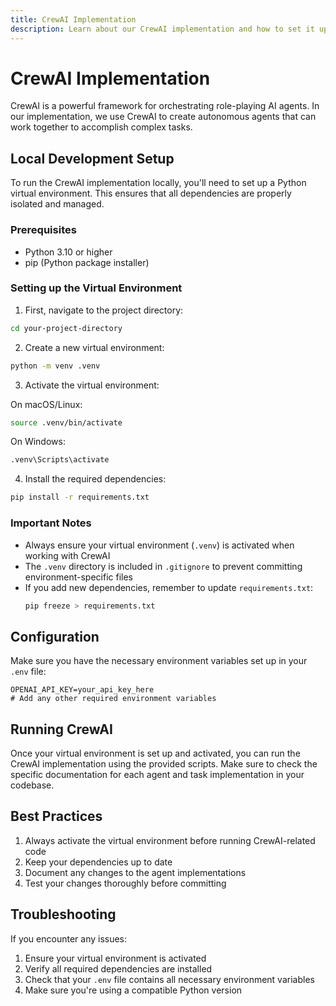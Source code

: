 ```yaml
---
title: CrewAI Implementation
description: Learn about our CrewAI implementation and how to set it up locally
---
```


# CrewAI Implementation

CrewAI is a powerful framework for orchestrating role-playing AI agents. In our implementation, we use CrewAI to create autonomous agents that can work together to accomplish complex tasks.

## Local Development Setup

To run the CrewAI implementation locally, you'll need to set up a Python virtual environment. This ensures that all dependencies are properly isolated and managed.

### Prerequisites

- Python 3.10 or higher
- pip (Python package installer)

### Setting up the Virtual Environment

1. First, navigate to the project directory:

```bash
cd your-project-directory
```

2. Create a new virtual environment:

```bash
python -m venv .venv
```

3. Activate the virtual environment:

On macOS/Linux:
```bash
source .venv/bin/activate
```

On Windows:
```bash
.venv\Scripts\activate
```

4. Install the required dependencies:

```bash
pip install -r requirements.txt
```

### Important Notes

- Always ensure your virtual environment (`.venv`) is activated when working with CrewAI
- The `.venv` directory is included in `.gitignore` to prevent committing environment-specific files
- If you add new dependencies, remember to update `requirements.txt`:
  ```bash
  pip freeze > requirements.txt
  ```

## Configuration

Make sure you have the necessary environment variables set up in your `.env` file:

```env
OPENAI_API_KEY=your_api_key_here
# Add any other required environment variables
```

## Running CrewAI

Once your virtual environment is set up and activated, you can run the CrewAI implementation using the provided scripts. Make sure to check the specific documentation for each agent and task implementation in your codebase.

## Best Practices

1. Always activate the virtual environment before running CrewAI-related code
2. Keep your dependencies up to date
3. Document any changes to the agent implementations
4. Test your changes thoroughly before committing

## Troubleshooting

If you encounter any issues:

1. Ensure your virtual environment is activated
2. Verify all required dependencies are installed
3. Check that your `.env` file contains all necessary environment variables
4. Make sure you're using a compatible Python version 